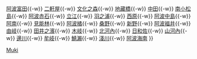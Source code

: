 {{鐵道路線
|模板名稱 = 牟岐線
|名稱 = [[File:JR logo (shikoku).svg|25px|四國旅客鐵道|link=四國旅客鐵道]] [[牟岐線]]（阿波室戶海濱鐵道）
|代表色 = #00B5AD
|車站列表 = [[德島站|德島]]{{-w}} [[阿波富田站|阿波富田]]{{-w}} [[二軒屋站|二軒屋]]{{-w}} [[文化之森站|文化之森]]{{-w}} [[地藏橋站|地藏橋]]{{-w}} [[中田站 (德島縣)|中田]]{{-w}} [[南小松島站|南小松島]]{{-w}} [[阿波赤石站|阿波赤石]]{{-w}} [[立江站|立江]]{{-w}} [[羽之浦站|羽之浦]]{{-w}} [[西原站 (德島縣)|西原]]{{-w}} [[阿波中島站|阿波中島]]{{-w}} [[阿南站|阿南]]{{-w}} [[見能林站|見能林]]{{-w}} [[阿波橘站|阿波橘]]{{-w}} [[桑野站|桑野]]{{-w}} [[新野站 (德島縣)|新野]]{{-w}} [[阿波福井站|阿波福井]]{{-w}} [[由岐站|由岐]]{{-w}} [[田井之濱站|田井之濱]]{{-w}} [[木岐站|木岐]]{{-w}} [[北河內站 (德島縣)|北河內]]{{-w}} [[日和佐站|日和佐]]{{-w}} [[山河內站|山河內]]{{-w}} [[邊川站|邊川]]{{-w}} [[牟岐站|牟岐]]{{-w}} [[鯖瀨站|鯖瀨]]{{-w}} [[淺川站|淺川]]{{-w}} [[阿波海南站|阿波海南]]
}}<noinclude>
[[Category:四國旅客鐵道路線模板|Muki]]
</noinclude>